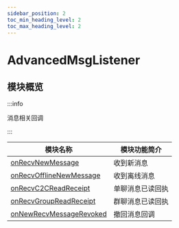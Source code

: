 ```yaml
---
sidebar_position: 2
toc_min_heading_level: 2
toc_max_heading_level: 2
---
```


# AdvancedMsgListener

## 模块概览

:::info

消息相关回调

:::

| 模块名称                                                                  | 模块功能简介     |
| ------------------------------------------------------------------------- | ---------------- |
| [onRecvNewMessage](docs/sdks/callback/onRecvNewMessage.mdx)               | 收到新消息       |
| [onRecvOfflineNewMessage](docs/sdks/callback/onRecvOfflineNewMessage.mdx) | 收到离线消息     |
| [onRecvC2CReadReceipt](docs/sdks/callback/onRecvC2CReadReceipt.mdx)       | 单聊消息已读回执 |
| [onRecvGroupReadReceipt](docs/sdks/callback/onRecvGroupReadReceipt.mdx)   | 群聊消息已读回执 |
| [onNewRecvMessageRevoked](docs/sdks/callback/onNewRecvMessageRevoked.mdx) | 撤回消息回调     |
